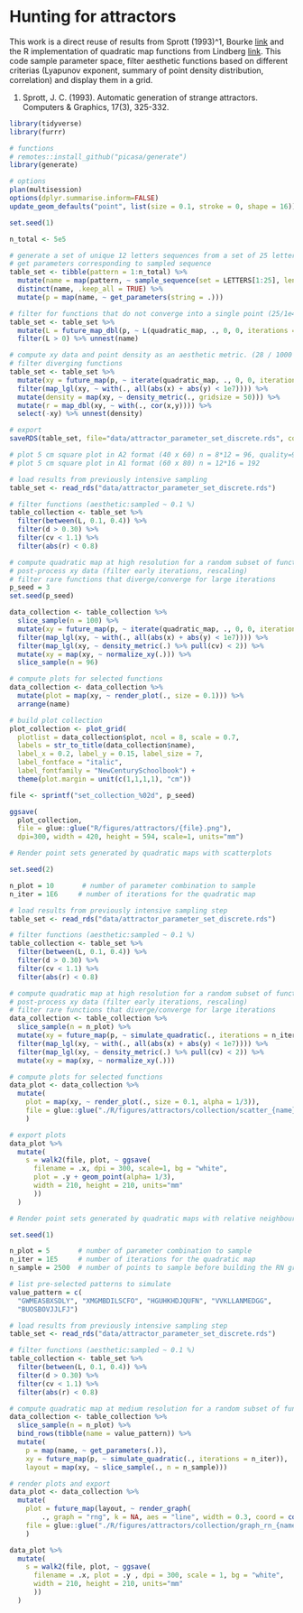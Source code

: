 # Hunting for attractors

This work is a direct reuse of results from Sprott (1993)^1, Bourke [link](http://paulbourke.net/fractals/sprott/) and the R implementation of quadratic map functions from Lindberg [link](https://blog.k2h.se/post/hunting-for-attractors/).
This code sample parameter space, filter aesthetic functions based on different criterias (Lyapunov exponent, summary of point density distribution, correlation) and display them in a grid.

1. Sprott, J. C. (1993). Automatic generation of strange attractors. Computers & Graphics, 17(3), 325-332.

```r
library(tidyverse)
library(furrr)

# functions
# remotes::install_github("picasa/generate")
library(generate)

# options
plan(multisession)
options(dplyr.summarise.inform=FALSE)
update_geom_defaults("point", list(size = 0.1, stroke = 0, shape = 16))

```


```r

set.seed(1)

n_total <- 5e5

# generate a set of unique 12 letters sequences from a set of 25 letters (25^12 set)
# get parameters corresponding to sampled sequence
table_set <- tibble(pattern = 1:n_total) %>% 
  mutate(name = map(pattern, ~ sample_sequence(set = LETTERS[1:25], length = 12))) %>% 
  distinct(name, .keep_all = TRUE) %>% 
  mutate(p = map(name, ~ get_parameters(string = .))) 

# filter for functions that do not converge into a single point (25/1e4 @ 1000)
table_set <- table_set %>% 
  mutate(L = future_map_dbl(p, ~ L(quadratic_map, ., 0, 0, iterations = 1000))) %>%
  filter(L > 0) %>% unnest(name)

# compute xy data and point density as an aesthetic metric. (28 / 1000 @ 5000)
# filter diverging functions 
table_set <- table_set %>%
  mutate(xy = future_map(p, ~ iterate(quadratic_map, ., 0, 0, iterations = 5000))) %>% 
  filter(map_lgl(xy, ~ with(., all(abs(x) + abs(y) < 1e7)))) %>% 
  mutate(density = map(xy, ~ density_metric(., gridsize = 50))) %>% 
  mutate(r = map_dbl(xy, ~ with(., cor(x,y)))) %>% 
  select(-xy) %>% unnest(density)

# export
saveRDS(table_set, file="data/attractor_parameter_set_discrete.rds", compress="gzip")

```

```r

# plot 5 cm square plot in A2 format (40 x 60) n = 8*12 = 96, quality=90
# plot 5 cm square plot in A1 format (60 x 80) n = 12*16 = 192

# load results from previously intensive sampling
table_set <- read_rds("data/attractor_parameter_set_discrete.rds")

# filter functions (aesthetic:sampled ~ 0.1 %)
table_collection <- table_set %>%
  filter(between(L, 0.1, 0.4)) %>% 
  filter(d > 0.30) %>% 
  filter(cv < 1.1) %>% 
  filter(abs(r) < 0.8)

# compute quadratic map at high resolution for a random subset of functions
# post-process xy data (filter early iterations, rescaling)
# filter rare functions that diverge/converge for large iterations
p_seed = 3
set.seed(p_seed)

data_collection <- table_collection %>%
  slice_sample(n = 100) %>% 
  mutate(xy = future_map(p, ~ iterate(quadratic_map, ., 0, 0, iterations = 5e5))) %>% 
  filter(map_lgl(xy, ~ with(., all(abs(x) + abs(y) < 1e7)))) %>% 
  filter(map_lgl(xy, ~ density_metric(.) %>% pull(cv) < 2)) %>% 
  mutate(xy = map(xy, ~ normalize_xy(.))) %>% 
  slice_sample(n = 96)

# compute plots for selected functions
data_collection <- data_collection %>%
  mutate(plot = map(xy, ~ render_plot(., size = 0.1))) %>% 
  arrange(name)

# build plot collection
plot_collection <- plot_grid(
  plotlist = data_collection$plot, ncol = 8, scale = 0.7,
  labels = str_to_title(data_collection$name),
  label_x = 0.2, label_y = 0.15, label_size = 7,
  label_fontface = "italic",
  label_fontfamily = "NewCenturySchoolbook") +
  theme(plot.margin = unit(c(1,1,1,1), "cm")) 

file <- sprintf("set_collection_%02d", p_seed)

ggsave(
  plot_collection,
  file = glue::glue("R/figures/attractors/{file}.png"),
  dpi=300, width = 420, height = 594, scale=1, units="mm")

```

```r
# Render point sets generated by quadratic maps with scatterplots

set.seed(2)

n_plot = 10       # number of parameter combination to sample
n_iter = 1E6     # number of iterations for the quadratic map

# load results from previously intensive sampling step
table_set <- read_rds("data/attractor_parameter_set_discrete.rds")

# filter functions (aesthetic:sampled ~ 0.1 %)
table_collection <- table_set %>%
  filter(between(L, 0.1, 0.4)) %>% 
  filter(d > 0.30) %>% 
  filter(cv < 1.1) %>% 
  filter(abs(r) < 0.8)

# compute quadratic map at high resolution for a random subset of functions
# post-process xy data (filter early iterations, rescaling)
# filter rare functions that diverge/converge for large iterations
data_collection <- table_collection %>%
  slice_sample(n = n_plot) %>% 
  mutate(xy = future_map(p, ~ simulate_quadratic(., iterations = n_iter))) %>% 
  filter(map_lgl(xy, ~ with(., all(abs(x) + abs(y) < 1e7)))) %>% 
  filter(map_lgl(xy, ~ density_metric(.) %>% pull(cv) < 2)) %>% 
  mutate(xy = map(xy, ~ normalize_xy(.)))

# compute plots for selected functions
data_plot <- data_collection %>%
  mutate(
    plot = map(xy, ~ render_plot(., size = 0.1, alpha = 1/3)),
    file = glue::glue("./R/figures/attractors/collection/scatter_{name}.png")
    )

# export plots
data_plot %>% 
  mutate(
    s = walk2(file, plot, ~ ggsave(
      filename = .x, dpi = 300, scale=1, bg = "white",
      plot = .y + geom_point(alpha= 1/3),
      width = 210, height = 210, units="mm"
      ))
  )

```


```r
# Render point sets generated by quadratic maps with relative neighbourhood graphs.

set.seed(1)

n_plot = 5       # number of parameter combination to sample
n_iter = 1E5     # number of iterations for the quadratic map
n_sample = 2500  # number of points to sample before building the RN graph.

# list pre-selected patterns to simulate
value_pattern = c(
  "GWMEASBXSDLY", "XMGMBDILSCFO", "HGUHKHDJQUFN", "VVKLLANMEDGG",
  "BUOSBOVJJLFJ")

# load results from previously intensive sampling step
table_set <- read_rds("data/attractor_parameter_set_discrete.rds")

# filter functions (aesthetic:sampled ~ 0.1 %)
table_collection <- table_set %>%
  filter(between(L, 0.1, 0.4)) %>% 
  filter(d > 0.30) %>% 
  filter(cv < 1.1) %>% 
  filter(abs(r) < 0.8)

# compute quadratic map at medium resolution for a random subset of functions
data_collection <- table_collection %>%
  slice_sample(n = n_plot) %>% 
  bind_rows(tibble(name = value_pattern)) %>% 
  mutate(
    p = map(name, ~ get_parameters(.)),
    xy = future_map(p, ~ simulate_quadratic(., iterations = n_iter)),
    layout = map(xy, ~ slice_sample(., n = n_sample)))

# render plots and export
data_plot <- data_collection %>%
  mutate(
    plot = future_map(layout, ~ render_graph(
        ., graph = "rng", k = NA, aes = "line", width = 0.3, coord = coord_fixed())),
    file = glue::glue("./R/figures/attractors/collection/graph_rn_{name}.png")
    )

data_plot %>% 
  mutate(
    s = walk2(file, plot, ~ ggsave(
      filename = .x, plot = .y , dpi = 300, scale = 1, bg = "white",
      width = 210, height = 210, units="mm"
      ))
  )

```


